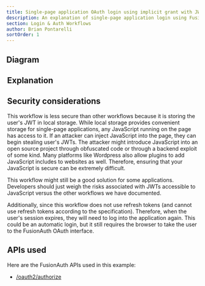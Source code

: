 ```yaml
---
title: Single-page application OAuth login using implicit grant with JWTs in local storage
description: An explanation of single-page application login using FusionAuth OAuth interface with the implicit grant with JWTs in local storage
section: Login & Auth Workflows
author: Brian Pontarelli
sortOrder: 1
---
```


<Intro/>

## Diagram

<Legend/>

<Diagram/>

## Explanation

<OrderedList>
  <Step1/>
  <Step2/>
  <Step3/>
  <Step4/>
  <Step5/>
  <Step6 prefix="A while later, the user's JWT expires and the application realizes it is expired. "/>
  <Step7/>
  <Step8/>
  <Step9/>
  <Step10/>
  <Step11/>
  <Step12/>
  <Step13/>
  <Step14/>
</OrderedList>

## Security considerations

This workflow is less secure than other workflows because it is storing the user's JWT in local storage. While local storage provides convenient storage for single-page applications, any JavaScript running on the page has access to it. If an attacker can inject JavaScript into the page, they can begin stealing user's JWTs. The attacker might introduce JavaScript into an open source project through obfuscated code or through a backend exploit of some kind. Many platforms like Wordpress also allow plugins to add JavaScript includes to websites as well. Therefore, ensuring that your JavaScript is secure can be extremely difficult.

This workflow might still be a good solution for some applications. Developers should just weigh the risks associated with JWTs accessible to JavaScript versus the other workflows we have documented.

Additionally, since this workflow does not use refresh tokens (and cannot use refresh tokens according to the specification). Therefore, when the user's session expires, they will need to log into the application again. This could be an automatic login, but it still requires the browser to take the user to the FusionAuth OAuth interface.

## APIs used

Here are the FusionAuth APIs used in this example:

* [/oauth2/authorize](/docs/v1/tech/oauth/endpoints#authorize)
